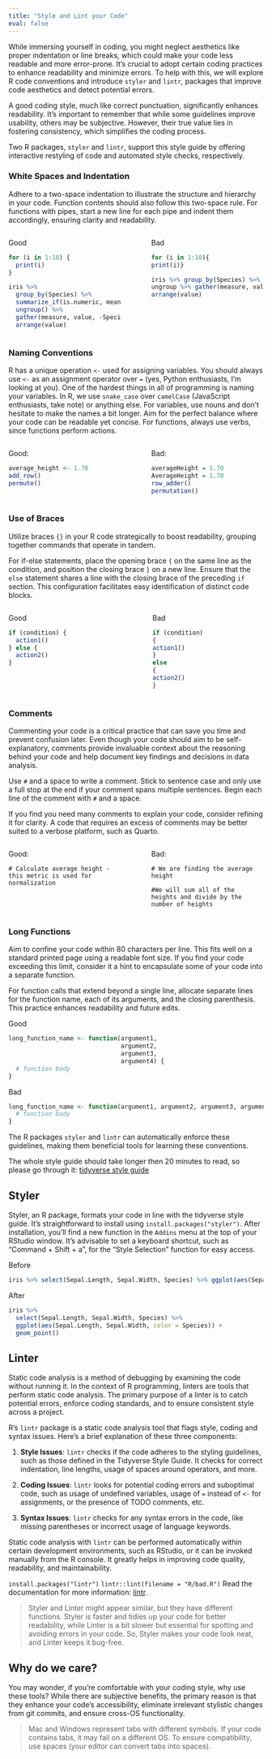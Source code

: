```yaml
---
title: "Style and Lint your Code"
eval: false
---
```


While immersing yourself in coding, you might neglect aesthetics like proper indentation or line breaks, which could make your code less readable and more error-prone. It's crucial to adopt certain coding practices to enhance readability and minimize errors. To help with this, we will explore R code conventions and introduce `styler` and `lintr`, packages that improve code aesthetics and detect potential errors.

A good coding style, much like correct punctuation, significantly enhances readability. It's important to remember that while some guidelines improve usability, others may be subjective. However, their true value lies in fostering consistency, which simplifies the coding process.

Two R packages, `styler` and `lintr`, support this style guide by offering interactive restyling of code and automated style checks, respectively.

### White Spaces and Indentation

Adhere to a two-space indentation to illustrate the structure and hierarchy in your code. Function contents should also follow this two-space rule. For functions with pipes, start a new line for each pipe and indent them accordingly, ensuring clarity and readability.

::::: columns

::: {.column width="48%"}

Good
```r
for (i in 1:10) {
  print(i)
}

iris %>%
  group_by(Species) %>%
  summarize_if(is.numeric, mean) %>%
  ungroup() %>%
  gather(measure, value, -Species) %>%
  arrange(value)
```
:::

::: {.column width="4%"}
<!-- empty column to create gap -->
:::

::: {.column width="48%"}

Bad
```r
for (i in 1:10){
print(i)}

iris %>% group_by(Species) %>% summarize_all(mean) %>%
ungroup %>% gather(measure, value, -Species) %>%
arrange(value)
```
:::

:::::

### Naming Conventions

R has a unique operation `<-` used for assigning variables. You should always use `<-` as an assignment operator over `=` (yes, Python enthusiasts, I'm looking at you). One of the hardest things in all of programming is naming your variables. In R, we use `snake_case` over `camelCase` (JavaScript enthusiasts, take note) or anything else. For variables, use nouns and don't hesitate to make the names a bit longer. Aim for the perfect balance where your code can be readable yet concise. For functions, always use verbs, since functions perform actions.

::::: columns

::: {.column width="48%"}

Good:
```r
average_height <- 1.70
add_row()
permute()
```
:::

::: {.column width="4%"}
<!-- empty column to create gap -->
:::

::: {.column width="48%"}

Bad:
```r
averageHeight = 1.70
AverageHeight = 1.70
row_adder()
permutation()
```

:::

:::::


### Use of Braces

Utilize braces `{}` in your R code strategically to boost readability, grouping together commands that operate in tandem.

For if-else statements, place the opening brace `{` on the same line as the condition, and position the closing brace `}` on a new line. Ensure that the `else` statement shares a line with the closing brace of the preceding `if` section. This configuration facilitates easy identification of distinct code blocks.


::::: columns

::: {.column width="43%"}



Good
```r
if (condition) {
  action1()
} else {
  action2()
}
```
:::

::: {.column width="4%"}
<!-- empty column to create gap -->
:::

::: {.column width="43%"}

Bad
```r
if (condition) 
{
action1()
}
else 
{
action2()
}
```
:::

:::::

### Comments

Commenting your code is a critical practice that can save you time and prevent confusion later. Even though your code should aim to be self-explanatory, comments provide invaluable context about the reasoning behind your code and help document key findings and decisions in data analysis. 

Use `#` and a space to write a comment. Stick to sentence case and only use a full stop at the end if your comment spans multiple sentences. Begin each line of the comment with `#` and a space.

If you find you need many comments to explain your code, consider refining it for clarity. A code that requires an excess of comments may be better suited to a verbose platform, such as Quarto.

::::: columns


::: {.column width="48%"}

Good: 
```
# Calculate average height - this metric is used for normalization
```
:::

::: {.column width="4%"}
<!-- empty column to create gap -->
:::

::: {.column width="48%"}

Bad: 
```
# We are finding the average height

#We will sum all of the heights and divide by the number of heights
```
:::

:::::



### Long Functions

Aim to confine your code within 80 characters per line. This fits well on a standard printed page using a readable font size. If you find your code exceeding this limit, consider it a hint to encapsulate some of your code into a separate function.

For function calls that extend beyond a single line, allocate separate lines for the function name, each of its arguments, and the closing parenthesis. This practice enhances readability and future edits.


Good
```r
long_function_name <- function(argument1,
                               argument2,
                               argument3,
                               argument4) {
  # function body
}
```


Bad
```r
long_function_name <- function(argument1, argument2, argument3, argument4) {
  # function body
}
```


The R packages `styler` and `lintr` can automatically enforce these guidelines, making them beneficial tools for learning these conventions.

The whole style guide should take longer then 20 minutes to read, so please go through it: [tidyverse style guide](https://style.tidyverse.org/index.html)


## Styler

Styler, an R package, formats your code in line with the tidyverse style guide. It's straightforward to install using `install.packages("styler")`. After installation, you'll find a new function in the `Addins` menu at the top of your RStudio window. It's advisable to set a keyboard shortcut, such as "Command + Shift + a", for the "Style Selection" function for easy access.

Before
```r
iris %>% select(Sepal.Length, Sepal.Width, Species) %>% ggplot(aes(Sepal.Length, Sepal.Width, color = Species)) + geom_point()
```
After
```r
iris %>%
  select(Sepal.Length, Sepal.Width, Species) %>%
  ggplot(aes(Sepal.Length, Sepal.Width, color = Species)) +
  geom_point()
```

## Linter

Static code analysis is a method of debugging by examining the code without running it. In the context of R programming, linters are tools that perform static code analysis. The primary purpose of a linter is to catch potential errors, enforce coding standards, and to ensure consistent style across a project.

R's `lintr` package is a static code analysis tool that flags style, coding and syntax issues. Here's a brief explanation of these three components:

1. **Style Issues**: `lintr` checks if the code adheres to the styling guidelines, such as those defined in the Tidyverse Style Guide. It checks for correct indentation, line lengths, usage of spaces around operators, and more.

2. **Coding Issues**: `lintr` looks for potential coding errors and suboptimal code, such as usage of undefined variables, usage of `=` instead of `<-` for assignments, or the presence of TODO comments, etc.

3. **Syntax Issues**: `lintr` checks for any syntax errors in the code, like missing parentheses or incorrect usage of language keywords.

Static code analysis with `lintr` can be performed automatically within certain development environments, such as RStudio, or it can be invoked manually from the R console. It greatly helps in improving code quality, readability, and maintainability.

`install.packages("lintr")` 
`lintr::lint(filename = "R/bad.R")`
Read the documentation for more information: [lintr](https://lintr.r-lib.org/index.html).

> Styler and Linter might appear similar, but they have different functions. Styler is faster and tidies up your code for better readability, while Linter is a bit slower but essential for spotting and avoiding errors in your code. So, Styler makes your code look neat, and Linter keeps it bug-free.

## Why do we care?

You may wonder, if you're comfortable with your coding style, why use these tools?
While there are subjective benefits, the primary reason is that they enhance your code's accessibility,
eliminate irrelevant stylistic changes from git commits, and ensure cross-OS functionality.

> Mac and Windows represent tabs with different symbols. If your code contains tabs,
it may fail on a different OS. To ensure compatibility, use spaces (your editor can convert tabs into spaces).

